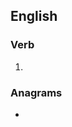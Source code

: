 ==English==

===Verb===
{{head|en|verb form}}

# {{en-third-person singular of|careen}}

===Anagrams===
* {{anagrams|en|Cereans|carenes|encaser|enraces|recanes}}